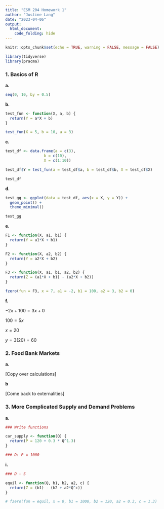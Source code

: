 ```yaml
---
title: "ESM 204 Homework 1"
author: "Justine Lang"
date: "2023-04-06"
output: 
  html_document: 
    code_folding: hide
---
```


```r
knitr::opts_chunk$set(echo = TRUE, warning = FALSE, message = FALSE)

library(tidyverse)
library(pracma)
```


### 1. Basics of R

**a.** 

```r
seq(0, 10, by = 0.5)
```


**b.**

```r
test_fun <- function(X, a, b) {
  return(Y = a*X + b)
}
```

```r
test_fun(X = 5, b = 10, a = 3)
```


**c.**

```r
test_df <- data.frame(a = c(3),
                 b = c(10),
                 X = c(1:10))

test_df$Y = test_fun(a = test_df$a, b = test_df$b, X = test_df$X)
```

```r
test_df
```



**d.**

```r
test_gg <- ggplot(data = test_df, aes(x = X, y = Y)) +
  geom_point() +
  theme_minimal()

test_gg
```



**e.**

```r
F1 <- function(X, a1, b1) {
  return(Y = a1*X + b1)
}

F2 <- function(X, a2, b2) {
  return(Y = a2*X + b2)
}
```

```r
F3 <- function(X, a1, b1, a2, b2) {
  return(Z = (a1*X + b1) - (a2*X + b2))
}
```

```r
fzero(fun = F3, x = 7, a1 = -2, b1 = 100, a2 = 3, b2 = 0)
```



**f.**

$-2x + 100 = 3x + 0$

$100 = 5x$

$x = 20$

$y = 3(20) = 60$




### 2. Food Bank Markets

**a.**

[Copy over calculations]


**b**

[Come back to externalities]




### 3. More Complicated Supply and Demand Problems

**a.**

```r
### Write functions

car_supply <- function(Q) {
  return(P = 120 + 0.3 * Q^1.3)
}

### D: P = 1000
```


**i.**

```r
### D - S

equil <- function(Q, b1, b2, a2, c) {
  return(Z = (b1) - (b2 + a2*Q^c))
}
```

```r
# fzero(fun = equil, x = 0, b1 = 1000, b2 = 120, a2 = 0.3, c = 1.3)
```












